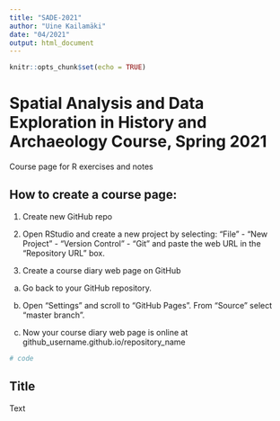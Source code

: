 ```yaml
---
title: "SADE-2021"
author: "Uine Kailamäki"
date: "04/2021"
output: html_document
---
```


```r
knitr::opts_chunk$set(echo = TRUE)
```

# Spatial Analysis and Data Exploration in History and Archaeology Course, Spring 2021

Course page for R exercises and notes

## How to create a course page:

1) Create new GitHub repo

2) Open RStudio and create a new project by selecting:
"File" - "New Project" - "Version Control" - "Git"
and paste the web URL in the "Repository URL" box.

3) Create a course diary web page on GitHub

a) Go back to your GitHub repository.

b) Open "Settings" and scroll to "GitHub Pages". From "Source" select "master branch".

c) Now your course diary web page is online at
github_username.github.io/repository_name

```r
# code
```

## Title

Text


